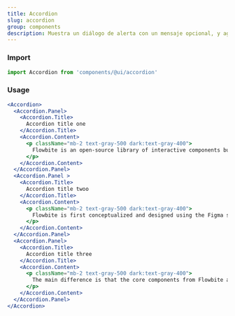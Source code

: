 ```yaml
---
title: Accordion
slug: accordion
group: components
description: Muestra un diálogo de alerta con un mensaje opcional, y aguardará hasta que el usuario cierre la ventana de diálogo.
---
```


### Import

```js
import Accordion from 'components/@ui/accordion'
```

### Usage


```jsx
<Accordion>
  <Accordion.Panel>
    <Accordion.Title>
      Accordion title one
    </Accordion.Title>
    <Accordion.Content>
      <p className="mb-2 text-gray-500 dark:text-gray-400">
        Flowbite is an open-source library of interactive components built on top of Tailwind CSS including buttons, dropdowns, modals, navbars, and more.
      </p>
    </Accordion.Content>
  </Accordion.Panel>
  <Accordion.Panel >
    <Accordion.Title>
      Accordion title twoo
    </Accordion.Title>
    <Accordion.Content>
      <p className="mb-2 text-gray-500 dark:text-gray-400">
        Flowbite is first conceptualized and designed using the Figma software so everything you see in the library has a design equivalent in our Figma file.
      </p>
    </Accordion.Content>
  </Accordion.Panel>
  <Accordion.Panel>
    <Accordion.Title>
      Accordion title three
    </Accordion.Title>
    <Accordion.Content>
      <p className="mb-2 text-gray-500 dark:text-gray-400">
        The main difference is that the core components from Flowbite are open source under the MIT license, whereas Tailwind UI is a paid product. Another difference is that Flowbite relies on smaller and standalone components, whereas Tailwind UI offers sections of pages.
      </p>
    </Accordion.Content>
  </Accordion.Panel>
</Accordion>
```